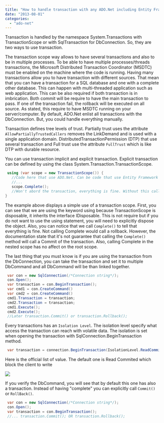 ```yaml
---
title: "How to handle transaction with any ADO.Net including Entity Framework"
date: "2013-08-01"
categories: 
  - "ado-net"
---
```


Transaction is handled by the namespace System.Transactions with TransactionScope or with SqlTransaction for DbConnection. So, they are two ways to use transaction.

The transaction scope way allows to have several transactions and also to be in multiple processes. To be able to have multiple processes/threads transactions, the Microsoft Distributed Transaction Coordinator (MSDTC) must be enabled on the machine where the code is running. Having many transactions allow you to have transaction with different sources. That mean that you can have a transaction for a SQL database and one with a complete other database. This can happen with multi-threaded application such as web application. This can be also required if both transaction is in imbrication. Both commit will be require to have the main transaction to pass. If one of the transaction fail, the rollback will be executed on all source. As stated, this require to have MSDTC running on your server/computer. By default, ADO.Net enlist all transactions with the DbConnection. But, you could handle everything manually.

Transaction defines tree levels of trust. Partially trust uses the attribute `AllowPartiallyTrustedCallers` removes the LinkDemand and is used with a single application domain. DistributedTransactionPermission (DTP) that use several transaction and Full trust use the attribute `FullTrust` which is like DTP with durable resource.

You can use transaction implicit and explicit transaction. Explicit transaction can be defined by using the class System.Transaction.TransactionScope.


```csharp
 using (var scope = new TransactionScope()) { 
   //Code here that use ADO.Net. Can be code that use Entity Framework (because it uses ADO.Net) 
   //... 
   scope.Complete(); 
   //Won't abord the transaction, everything is fine. Without this call, everything rollback when the object scope is disposed 
} 
```

The example above displays a simple use of a transaction scope. First, you can see that we are using the keyword using because TransactionScope is disposable, it inherits the interface IDisposable. This is not require but if you do not want to use the using statement, you will need to explicitly dispose the object. Also, you can notice that we call `Complete()` to tell that everything is fine. Not calling Complete would call a rollback. However, the documentation state that it's not guarantee that calling the `Complete()` method will call a Commit of the transaction. Also, calling Complete in the nested scope has no affect on the root scope.

The last thing that you must know is if you are using the transaction from the DbConnection, you can take the transaction and set it to multiple DbCommand and all DbCommand will be than linked together.


```csharp
 var con = new SqlConnection(/*Connection string*/); 
 con.Open(); 
 var transaction = con.BeginTransaction(); 
 var cmd1 = con.CreateCommand() 
 var cmd2 = con.CreateCommand() 
 cmd1.Transaction = transaction; 
 cmd2.Transaction = transaction; 
 cmd1.Execute(); 
 cmd2.Execute(); 
 //Later transaction.Commit() or transaction.Rollback(); 
```

Every transactions has an `Isolation Level`. The isolation level specify what access the transaction can reach with volatile data. The isolation is set when opening the transaction with SqlConnection.BeginTransaction method.


```csharp
 var transaction = connection.BeginTransaction(IsolationLevel.ReadCommitted); 
```

Here is the official list of value. The default one is Read Commited which block the client to write

![](images/memberIsolationLevel-400x183.png)

If you verify the DbCommand, you will see that by default this one has also a transaction. Instead of having "complete" you can explicitly call `Commit()` or `RollBack()`.


```csharp
 var con = new SqlConnection(/*Connection string*/); 
 con.Open(); 
 var transaction = con.BeginTransaction(); 
 //... transaction.Commit(); OR transaction.Rollback(); 
```
